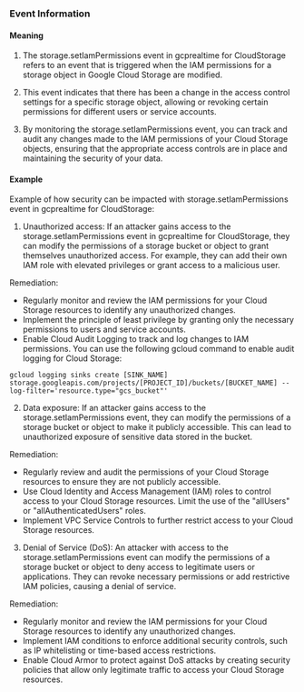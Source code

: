 
### Event Information

#### Meaning

1. The storage.setIamPermissions event in gcprealtime for CloudStorage refers to an event that is triggered when the IAM permissions for a storage object in Google Cloud Storage are modified.

2. This event indicates that there has been a change in the access control settings for a specific storage object, allowing or revoking certain permissions for different users or service accounts.

3. By monitoring the storage.setIamPermissions event, you can track and audit any changes made to the IAM permissions of your Cloud Storage objects, ensuring that the appropriate access controls are in place and maintaining the security of your data.

#### Example

Example of how security can be impacted with storage.setIamPermissions event in gcprealtime for CloudStorage:

1. Unauthorized access: If an attacker gains access to the storage.setIamPermissions event in gcprealtime for CloudStorage, they can modify the permissions of a storage bucket or object to grant themselves unauthorized access. For example, they can add their own IAM role with elevated privileges or grant access to a malicious user.

Remediation:
- Regularly monitor and review the IAM permissions for your Cloud Storage resources to identify any unauthorized changes.
- Implement the principle of least privilege by granting only the necessary permissions to users and service accounts.
- Enable Cloud Audit Logging to track and log changes to IAM permissions. You can use the following gcloud command to enable audit logging for Cloud Storage:

```
gcloud logging sinks create [SINK_NAME] storage.googleapis.com/projects/[PROJECT_ID]/buckets/[BUCKET_NAME] --log-filter='resource.type="gcs_bucket"'
```

2. Data exposure: If an attacker gains access to the storage.setIamPermissions event, they can modify the permissions of a storage bucket or object to make it publicly accessible. This can lead to unauthorized exposure of sensitive data stored in the bucket.

Remediation:
- Regularly review and audit the permissions of your Cloud Storage resources to ensure they are not publicly accessible.
- Use Cloud Identity and Access Management (IAM) roles to control access to your Cloud Storage resources. Limit the use of the "allUsers" or "allAuthenticatedUsers" roles.
- Implement VPC Service Controls to further restrict access to your Cloud Storage resources.

3. Denial of Service (DoS): An attacker with access to the storage.setIamPermissions event can modify the permissions of a storage bucket or object to deny access to legitimate users or applications. They can revoke necessary permissions or add restrictive IAM policies, causing a denial of service.

Remediation:
- Regularly monitor and review the IAM permissions for your Cloud Storage resources to identify any unauthorized changes.
- Implement IAM conditions to enforce additional security controls, such as IP whitelisting or time-based access restrictions.
- Enable Cloud Armor to protect against DoS attacks by creating security policies that allow only legitimate traffic to access your Cloud Storage resources.

